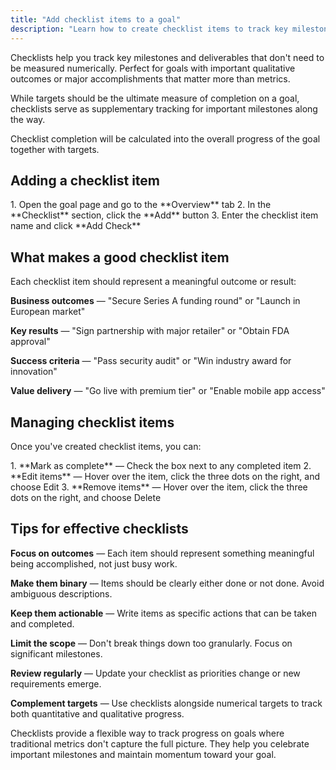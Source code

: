 ```yaml
---
title: "Add checklist items to a goal"
description: "Learn how to create checklist items to track key milestones and deliverables for your goal."
---
```



<ImageEnhancer />

Checklists help you track key milestones and deliverables that don't need to be measured numerically. Perfect for goals with important qualitative outcomes or major accomplishments that matter more than metrics.

While targets should be the ultimate measure of completion on a goal, checklists serve as supplementary tracking for important milestones along the way.

Checklist completion will be calculated into the overall progress of the goal together with targets.

## Adding a checklist item

<Steps>
1. Open the goal page and go to the **Overview** tab 
2. In the **Checklist** section, click the **Add** button 
3. Enter the checklist item name and click **Add Check**
</Steps>

## What makes a good checklist item

Each checklist item should represent a meaningful outcome or result:

**Business outcomes** — "Secure Series A funding round" or "Launch in European market"

**Key results** — "Sign partnership with major retailer" or "Obtain FDA approval"

**Success criteria** — "Pass security audit" or "Win industry award for innovation"

**Value delivery** — "Go live with premium tier" or "Enable mobile app access"

## Managing checklist items

Once you've created checklist items, you can:

<Steps>
1. **Mark as complete** — Check the box next to any completed item 
2. **Edit items** — Hover over the item, click the three dots on the right, and choose Edit 
3. **Remove items** — Hover over the item, click the three dots on the right, and choose Delete
</Steps>

## Tips for effective checklists

**Focus on outcomes** — Each item should represent something meaningful being accomplished, not just busy work.

**Make them binary** — Items should be clearly either done or not done. Avoid ambiguous descriptions.

**Keep them actionable** — Write items as specific actions that can be taken and completed.

**Limit the scope** — Don't break things down too granularly. Focus on significant milestones.

**Review regularly** — Update your checklist as priorities change or new requirements emerge.

**Complement targets** — Use checklists alongside numerical targets to track both quantitative and qualitative progress.

Checklists provide a flexible way to track progress on goals where traditional metrics don't capture the full picture. They help you celebrate important milestones and maintain momentum toward your goal.

